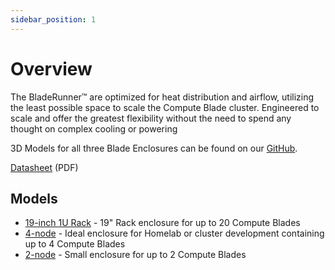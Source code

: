 ```yaml
---
sidebar_position: 1
---
```


# Overview

The BladeRunner™️ are optimized for heat distribution and airflow, utilizing the least possible space to scale the Compute Blade cluster.
Engineered to scale and offer the greatest flexibility without the need to spend any thought on complex cooling or powering

3D Models for all three Blade Enclosures can be found on our [GitHub](https://github.com/uptime-industries/compute-blade/tree/main/bladerunner).

[Datasheet](/datasheet/BladeRunner_datasheet_v.1.0.pdf) (PDF)

## Models

- [19-inch 1U Rack](/bladerunner/19inch) - 19" Rack enclosure for up to 20 Compute Blades 
- [4-node](/bladerunner/4node) - Ideal enclosure for Homelab or cluster development containing up to 4 Compute Blades
- [2-node](/bladerunner/2node) - Small enclosure for up to 2 Compute Blades